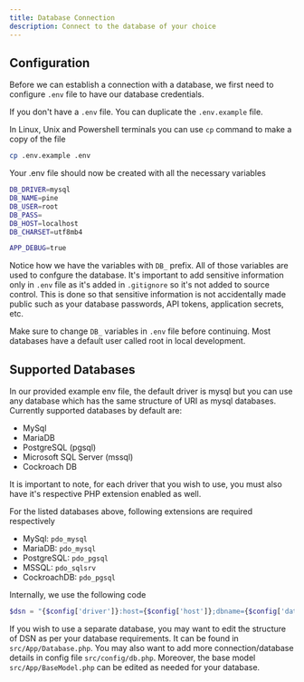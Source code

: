 ```yaml
---
title: Database Connection
description: Connect to the database of your choice
---
```


## Configuration

Before we can establish a connection with a database, we first need to configure `.env` file to have our database credentials.

If you don't have a `.env` file. You can duplicate the `.env.example` file.

In Linux, Unix and Powershell terminals you can use `cp` command to make a copy of the file

```sh
cp .env.example .env
```

Your .env file should now be created with all the necessary variables

```bash
DB_DRIVER=mysql
DB_NAME=pine
DB_USER=root
DB_PASS=
DB_HOST=localhost
DB_CHARSET=utf8mb4

APP_DEBUG=true
```

Notice how we have the variables with `DB_` prefix. All of those variables are used to confgure the database.
<Note title="Important">
It's important to add sensitive information only in `.env` file as it's added in `.gitignore` so it's not added to source control. This is done so that sensitive information is not accidentally made public such as your database passwords, API tokens, application secrets, etc.
</Note>

Make sure to change `DB_` variables in `.env` file before continuing. Most databases have a default user called root in local development.

## Supported Databases
In our provided example env file, the default driver is mysql but you can use any database which has the same structure of URI as mysql databases. Currently supported databases by default are:
  - MySql
  - MariaDB
  - PostgreSQL (pgsql)
  - Microsoft SQL Server (mssql)
  - Cockroach DB

It is important to note, for each driver that you wish to use, you must also have it's respective PHP extension enabled as well.

For the listed databases above, following extensions are required respectively
  - MySql: `pdo_mysql`
  - MariaDB: `pdo_mysql`
  - PostgreSQL: `pdo_pgsql`
  - MSSQL: `pdo_sqlsrv`
  - CockroachDB: `pdo_pgsql`

Internally, we use the following code

```php
$dsn = "{$config['driver']}:host={$config['host']};dbname={$config['database']};charset={$config['charset']}";
```

If you wish to use a separate database, you may want to edit the structure of DSN as per your database requirements. It can be found in `src/App/Database.php`. You may also want to add more connection/database details in config file `src/config/db.php`. Moreover, the base model `src/App/BaseModel.php` can be edited as needed for your database.
